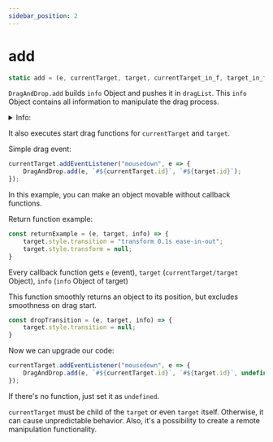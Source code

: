 ```yaml
---
sidebar_position: 2
---
```

# add

```js
static add = (e, currentTarget, target, currentTarget_in_f, target_in_f, currentTarget_f, target_f, currentTarget_out_f, target_out_f, drop_f, modify_X = true, modify_Y = true, extraX, extraY)
```

`DragAndDrop.add` builds `info` Object and pushes it in `dragList`. This `info` Object contains all information to manipulate the drag process.

<details>

<summary>Info:</summary>

- `currentTarget` (id/class)
- `target` (id/class)
- `currentTarget_in_f` (start drag function)
- `target_in_f` (start drag function)
- `currentTarget_f` (while drag function)
- `target_f` (while drag function)
- `currentTarget_out_f` (end drag function)
- `target_out_f` (end drag function)
- `drop_f` (out of bounds function)
- `modifyX` (default true) (flag to block X axis movement)
- `modifyY` (default true) (flag to block Y axis movement)
- `extraX` (default 0) (extra X offset (for resize purposes))
- `extraY` (default 0) (extra Y offset (for resize purposes))

</details>

It also executes start drag functions for `currentTarget` and `target`.

Simple drag event:
```js
currentTarget.addEventListener("mousedown", e => {
    DragAndDrop.add(e, `#${currentTarget.id}`, `#${target.id}`);
});
```
In this example, you can make an object movable without callback functions.

Return function example:
```js
const returnExample = (e, target, info) => {
    target.style.transition = "transform 0.1s ease-in-out";
    target.style.transform = null;
}
```

Every callback function gets `e` (event), `target` (`currentTarget/target` Object), `info` (`info` Object of target)

This function smoothly returns an object to its position, but excludes smoothness on drag start.

```js
const dropTransition = (e, target, info) => {
    target.style.transition = null;
}
```

Now we can upgrade our code:
```js
currentTarget.addEventListener("mousedown", e => {
    DragAndDrop.add(e, `#${currentTarget.id}`, `#${target.id}`, undefined, dropTransition, undefined, undefined, undefined, returnExample);
});
```

If there's no function, just set it as `undefined`.

`currentTarget` must be child of the `target` or even `target` itself. Otherwise, it can cause unpredictable behavior. Also, it's a possibility to create a remote manipulation functionality.